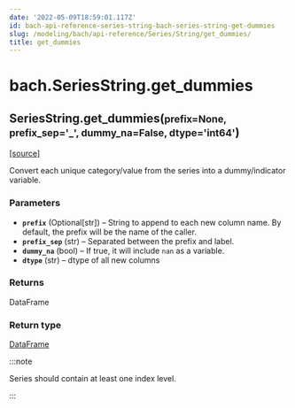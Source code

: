 ```yaml
---
date: '2022-05-09T18:59:01.117Z'
id: bach-api-reference-series-string-bach-series-string-get-dummies
slug: /modeling/bach/api-reference/Series/String/get_dummies/
title: get_dummies
---
```


# bach.SeriesString.get_dummies

<div className="method">

<h2 className="signature-method"><span className="additional-name">SeriesString.</span><span className="name">get_dummies(</span><small className="parameter-list"><span className="parameter" id="prefix">prefix=None</span>, <span className="parameter" id="prefix_sep">prefix_sep='_'</span>, <span className="parameter" id="dummy_na">dummy_na=False</span>, <span className="parameter" id="dtype">dtype='int64'</span></small>)</h2>


&#8203;<span className="view-source">[[source]](https://github.com/objectiv/objectiv-analytics/blob/main/bach/bach/series/series_string.py)</span>

<div className="content">

Convert each unique category/value from the series into a dummy/indicator variable.


### Parameters

* **`prefix`** (Optional[str]) – String to append to each new column name. By default, the prefix will be the name of
the caller.
* **`prefix_sep`** (str) – Separated between the prefix and label.
* **`dummy_na`** (bool) – If true, it will include `nan` as a variable.
* **`dtype`** (str) – dtype of all new columns



### Returns

DataFrame



### Return type

[DataFrame](/modeling/bach/api-reference/DataFrame/index.mdx)


:::note

Series should contain at least one index level.


:::


</div>


</div>
